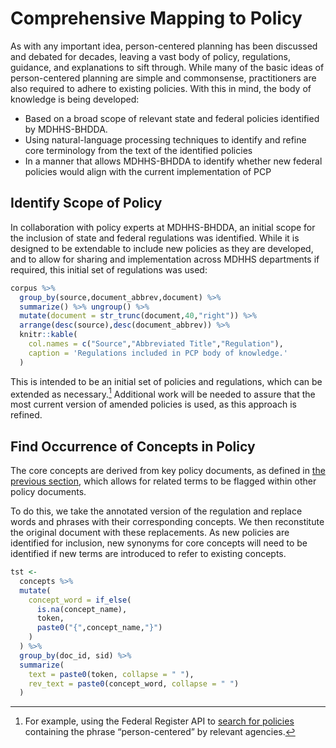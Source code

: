 # Comprehensive Mapping to Policy {#policy}

As with any important idea, person-centered planning has been discussed and debated for decades, leaving a vast body of policy, regulations, guidance, and explanations to sift through.  While many of the basic ideas of person-centered planning are simple and commonsense, practitioners are also required to adhere to existing policies. With this in mind, the body of knowledge is being developed:

- Based on a broad scope of relevant state and federal policies identified by MDHHS-BHDDA.
- Using natural-language processing techniques to identify and refine core terminology from the text of the identified policies
- In a manner that allows MDHHS-BHDDA to identify whether new federal policies would align with the current implementation of PCP

## Identify Scope of Policy

In collaboration with policy experts at MDHHS-BHDDA, an initial scope for the inclusion of state and federal regulations was identified.  While it is designed to be extendable to include new policies as they are developed, and to allow for sharing and implementation across MDHHS departments if required, this initial set of regulations was used:

```r

corpus %>%
  group_by(source,document_abbrev,document) %>%
  summarize() %>% ungroup() %>%
  mutate(document = str_trunc(document,40,"right")) %>%
  arrange(desc(source),desc(document_abbrev)) %>%
  knitr::kable(
    col.names = c("Source","Abbreviated Title","Regulation"),
    caption = 'Regulations included in PCP body of knowledge.'
  )

```

This is intended to be an initial set of policies and regulations, which can be extended as necessary.^[For example, using the Federal Register API to [search for policies](https://www.federalregister.gov/documents/search?conditions%5Bagencies%5D%5B%5D=centers-for-medicare-medicaid-services&conditions%5Bagencies%5D%5B%5D=health-and-human-services-department&conditions%5Bagencies%5D%5B%5D=substance-abuse-and-mental-health-services-administration&conditions%5Bterm%5D=person-centered&conditions%5Btype%5D%5B%5D=RULE#) containing the phrase "person-centered" by relevant agencies.]  Additional work will be needed to assure that the most current version of amended policies is used, as this approach is refined.

## Find Occurrence of Concepts in Policy

The core concepts are derived from key policy documents, as defined in [the previous section](#bok), which allows for related terms to be flagged within other policy documents.

To do this, we take the annotated version of the regulation and replace words and phrases with their corresponding concepts.  We then reconstitute the original document with these replacements.  As new policies are identified for inclusion, new synonyms for core concepts will need to be identified if new terms are introduced to refer to existing concepts.

<!-- Add section showing map of concepts to federal policies -->

```r

tst <-
  concepts %>%
  mutate(
    concept_word = if_else(
      is.na(concept_name),
      token,
      paste0("{",concept_name,"}")
    )
  ) %>%
  group_by(doc_id, sid) %>%
  summarize(
    text = paste0(token, collapse = " "),
    rev_text = paste0(concept_word, collapse = " ")
  )

```
